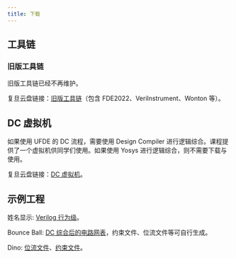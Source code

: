 ```yaml
---
title: 下载
---
```


## 工具链

### 旧版工具链

<Callout type="warn">旧版工具链已经不再维护。</Callout>

复旦云盘链接：[旧版工具链](https://cloud.fudan.edu.cn/#routeview/s/Fft33yhb)（包含 FDE2022、VeriInstrument、Wonton 等）。

## DC 虚拟机

如果使用 UFDE 的 DC 流程，需要使用 Design Compiler 进行逻辑综合。课程提供了一个虚拟机供同学们使用。如果使用 Yosys 进行逻辑综合，则不需要下载与使用。

复旦云盘链接：[DC 虚拟机](https://cloud.fudan.edu.cn/#routeview/s/MMdPAfDb)。

## 示例工程

姓名显示: [Verilog 行为级](/files/display.v)。

Bounce Ball: [DC 综合后的电路网表](/files/Ball_Game_top_gate.v)，约束文件、位流文件等可自行生成。

Dino: [位流文件](/files/Dino.bit)、[约束文件](/files/Dino_cons.xml)。
